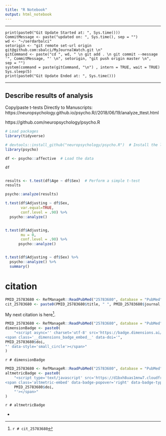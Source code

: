 ```yaml
---
title: "R Notebook"
output: html_notebook
---
```


---


```
print(paste0("Git Update Started at: ", Sys.time()))
CommitMessage <- paste("updated on: ", Sys.time(), sep = "")
wd <- "~/serdarbalci"
setorigin <- "git remote set-url origin git@github.com:sbalci/MyJournalWatch.git \n"
gitCommand <- paste("cd ", wd, " \n git add . \n git commit --message '", CommitMessage, "' \n", setorigin, "git push origin master \n",  sep = "")
system(command = paste(gitCommand, "\n") , intern = TRUE, wait = TRUE)
Sys.sleep(5)
print(paste0("Git Update Ended at: ", Sys.time()))
```




---

## Describe results of analysis

Copy/paste t-tests Directly to Manuscripts: https://neuropsychology.github.io/psycho.R//2018/06/19/analyze_ttest.html

https://github.com/neuropsychology/psycho.R

    
```r
# Load packages
library(tidyverse)

# devtools::install_github("neuropsychology/psycho.R")  # Install the latest psycho version
library(psycho)

```

```r
df <- psycho::affective  # Load the data

df
```

```r

results <- t.test(df$Age ~ df$Sex)  # Perform a simple t-test
results
```


```r
psycho::analyze(results)

```


```r
t.test(df$Adjusting ~ df$Sex,
       var.equal=TRUE, 
       conf.level = .90) %>% 
  psycho::analyze()
```

```r

t.test(df$Adjusting, 
       mu = 0,
       conf.level = .90) %>% 
      psycho::analyze()

```

```r

t.test(df$Adjusting ~ df$Sex) %>% 
  psycho::analyze() %>% 
  summary()

```

# citation

```r
PMID_25783680 <- RefManageR::ReadPubMed("25783680", database = "PubMed")
cit_25783680 <- paste0(PMID_25783680$title, " ", PMID_25783680$journal, " ", "PMID: https://www.ncbi.nlm.nih.gov/pubmed/?term=", PMID_25783680$eprint, " ", "doi: https://doi.org/", PMID_25783680$doi)
```

My next citation is here^[`r # cit_25783680`].


```r
PMID_25783680 <- RefManageR::ReadPubMed("25783680", database = "PubMed")
dimensionBadge <- paste0(
    "<script async='' charset='utf-8' src='https://badge.dimensions.ai/badge.js'></script>
<span class='__dimensions_badge_embed__' data-doi='",
PMID_25783680$doi,
"' data-style='small_circle'></span>"
)
```

`r # dimensionBadge`


```r
PMID_25783680 <- RefManageR::ReadPubMed("25783680", database = "PubMed")
altmetricBadge <- paste0(
    "<script type='text/javascript' src='https://d1bxh8uas1mnw7.cloudfront.net/assets/embed.js'></script>
<span class='altmetric-embed' data-badge-popover='right' data-badge-type='donut' data-doi='",
    PMID_25783680$doi,
    "'></span>"
)

```


`r # altmetricBadge`


- 











